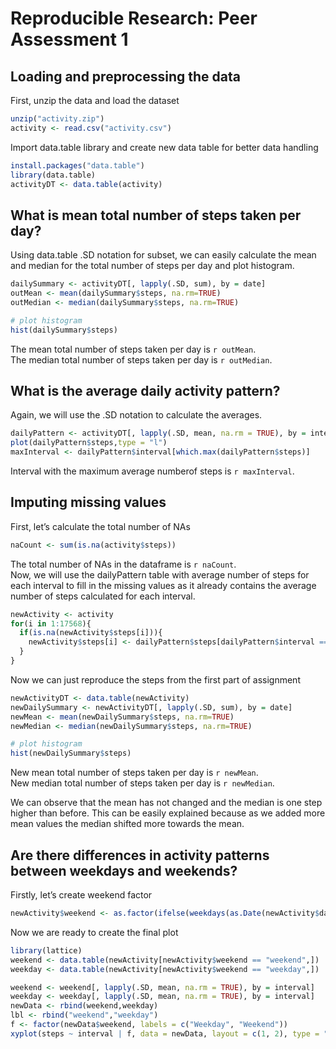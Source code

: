 # Reproducible Research: Peer Assessment 1


## Loading and preprocessing the data
First, unzip the data and load the dataset
```r
unzip("activity.zip")
activity <- read.csv("activity.csv")
```
Import data.table library and create new data table for better data handling
```r
install.packages("data.table")
library(data.table)
activityDT <- data.table(activity)
```

## What is mean total number of steps taken per day?
Using data.table .SD notation for subset, we can easily calculate the mean and median for the total number of steps per day and plot histogram.
```r
dailySummary <- activityDT[, lapply(.SD, sum), by = date]
outMean <- mean(dailySummary$steps, na.rm=TRUE)
outMedian <- median(dailySummary$steps, na.rm=TRUE)

# plot histogram
hist(dailySummary$steps)
```

The mean total number of steps taken per day is `r outMean`.  
The median total number of steps taken per day is `r outMedian`.


## What is the average daily activity pattern?
Again, we will use the .SD notation to calculate the averages.

```r
dailyPattern <- activityDT[, lapply(.SD, mean, na.rm = TRUE), by = interval]
plot(dailyPattern$steps,type = "l")
maxInterval <- dailyPattern$interval[which.max(dailyPattern$steps)]
```
Interval with the maximum average numberof steps is `r maxInterval`.


## Imputing missing values
First, let's calculate the total number of NAs
```r
naCount <- sum(is.na(activity$steps))
```
The total number of NAs in the dataframe is `r naCount`.  
Now, we will use the dailyPattern table with average number of steps for each interval to fill in the missing values as it already contains the average number of steps calculated for each interval. 

```r
newActivity <- activity
for(i in 1:17568){
  if(is.na(newActivity$steps[i])){
    newActivity$steps[i] <- dailyPattern$steps[dailyPattern$interval == newActivity$interval[i]]
  }
}
```
Now we can just reproduce the steps from the first part of assignment
```r
newActivityDT <- data.table(newActivity)
newDailySummary <- newActivityDT[, lapply(.SD, sum), by = date]
newMean <- mean(newDailySummary$steps, na.rm=TRUE)
newMedian <- median(newDailySummary$steps, na.rm=TRUE)

# plot histogram
hist(newDailySummary$steps)
```

New mean total number of steps taken per day is `r newMean`.  
New median total number of steps taken per day is `r newMedian`.

We can observe that the mean has not changed and the median is one step higher than before. This can be easily explained because as we added more mean values the median shifted more towards the mean. 


## Are there differences in activity patterns between weekdays and weekends?
Firstly, let's create weekend factor
```r
newActivity$weekend <- as.factor(ifelse(weekdays(as.Date(newActivity$date)) %in% c("Sunday", "Saturday"), "weekend", "weekday"))
```
Now we are ready to create the final plot
```r
library(lattice)
weekend <- data.table(newActivity[newActivity$weekend == "weekend",])
weekday <- data.table(newActivity[newActivity$weekend == "weekday",])

weekend <- weekend[, lapply(.SD, mean, na.rm = TRUE), by = interval]
weekday <- weekday[, lapply(.SD, mean, na.rm = TRUE), by = interval]
newData <- rbind(weekend,weekday)
lbl <- rbind("weekend","weekday")
f <- factor(newData$weekend, labels = c("Weekday", "Weekend"))
xyplot(steps ~ interval | f, data = newData, layout = c(1, 2), type = "l")
```




